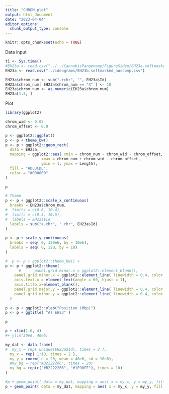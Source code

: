 ```yaml
---
title: "CHROM plot"
output: html_document
date: "2023-04-04"
editor_options: 
  chunk_output_type: console
---
```


```r
knitr::opts_chunk$set(echo = TRUE)
```


Data input

```r
t1 <- Sys.time()
#EH23a <- read.csv("../../CannabisPangenome/FigureSideo/EH23a.softmasked_nuccomp.csv")
EH23a <- read.csv("../ideograms/EH23b.softmasked_nuccomp.csv")

EH23a$chrom_num <- sub(".+chr", "", EH23a$Id)
EH23a$chrom_num[ EH23a$chrom_num == "X" ] <- 10
EH23a$chrom_num <- as.numeric(EH23a$chrom_num)
EH23a[1:3, ]
```


Plot


```r
library(ggplot2)

chrom_wid <- 0.05
chrom_offset <- 0.0

p <- ggplot2::ggplot()
p <- p + theme_bw()
p <- p + ggplot2::geom_rect( 
  data = EH23a,
  mapping = ggplot2::aes( xmin = chrom_num - chrom_wid - chrom_offset,
                xmax = chrom_num + chrom_wid - chrom_offset,
                ymin = 1, ymax = Length),
  fill = "#DCDCDC",
  color = "#000000"
)

p

```


```r
# Theme
p <- p + ggplot2::scale_x_continuous( 
  breaks = EH23a$chrom_num,
#  limits = c(0.6, 10.4),
#  limits = c(0.5, 10.5),
#  labels = EH23a$Id
  labels = sub("a.chr", ".chr", EH23a$Id)
)
  
p <- p + scale_y_continuous(
  breaks = seq( 0, 120e6, by = 10e6), 
  labels = seq( 0, 120, by = 10)
)

#  p <- p + ggplot2::theme_bw() + 
p <- p + ggplot2::theme( 
      #      panel.grid.minor.x = ggplot2::element_blank(), 
    panel.grid.minor.x = ggplot2::element_line( linewidth = 0.4, color = "#C0C0C0", linetype = 3 ),
    axis.text.x = element_text(angle = 60, hjust = 1),
    axis.title.x=element_blank(),
    panel.grid.major.y = ggplot2::element_line( linewidth = 0.4, color = "#C0C0C0", linetype = 1 ),
    panel.grid.minor.y = ggplot2::element_line( linewidth = 0.4, color = "#C0C0C0", linetype = 3 )
  )
  
p <- p + ggplot2::ylab("Position (Mbp)")
p <- p + ggtitle( "A) EH23" )

p

p + xlim(1.6, 4)
#+ ylim(30e6, 40e6)


```



```r

my_dat <- data.frame(
#  my_x = rep( unique(EH23a$Id), times = 2 ),
  my_x = rep( 1:10, times = 2 ),
  my_y = rnorm( n = 20, mean = 40e6, sd = 10e6),
  #my_bg = rep("#B2222266", times = 20)
  my_bg = rep(c("#B2222266", "#1E90FF"), times = 10)
)

#p + geom_point( data = my_dat, mapping = aes( x = my_x, y = my_y, fill = my_bg), shape = 21, size = 8)
p + geom_point( data = my_dat, mapping = aes( x = my_x, y = my_y, fill = my_bg), fill = my_dat$my_bg, shape = 21, size = 8)

```




